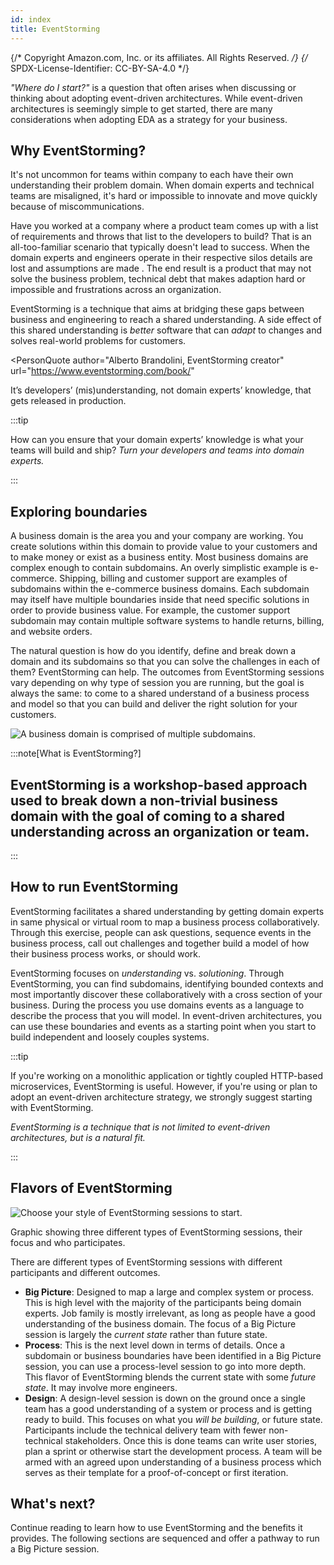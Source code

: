 ```yaml
---
id: index
title: EventStorming
---
```


{/* Copyright Amazon.com, Inc. or its affiliates. All Rights Reserved. */}
{/* SPDX-License-Identifier: CC-BY-SA-4.0 */}


_"Where do I start?"_ is a question that often arises when discussing or thinking about adopting
event-driven architectures. While event-driven architectures is seemingly simple to get started,
there are many considerations when adopting EDA as a strategy for your business.

<BrianProfileCard />

## Why EventStorming?

It's not uncommon for teams within company to each have their own understanding their problem
domain. When domain experts and technical teams are misaligned, it's hard or impossible to innovate
and move quickly because of miscommunications.

Have you worked at a company where a product team comes up with a list of requirements and throws
that list to the developers to build? That is an all-too-familiar scenario that typically doesn't
lead to success. When the domain experts and engineers operate in their respective silos details are
lost and assumptions are made . The end result is a product that may not solve the business problem,
technical debt that makes adaption hard or impossible and frustrations across an organization.

EventStorming is a technique that aims at bridging these gaps between business and engineering to
reach a shared understanding. A side effect of this shared understanding is _better_ software that
can _adapt_ to changes and solves real-world problems for customers.

<PersonQuote
  author="Alberto Brandolini, EventStorming creator"
  url="https://www.eventstorming.com/book/"
>
  It’s developers’ (mis)understanding, not domain experts’ knowledge, that gets released in
  production.
</PersonQuote>

:::tip

How can you ensure that your domain experts’ knowledge is what your teams will build and ship? _Turn
your developers and teams into domain experts._

:::

## Exploring boundaries

A business domain is the area you and your company are working. You create solutions within this
domain to provide value to your customers and to make money or exist as a business entity. Most
business domains are complex enough to contain subdomains. An overly simplistic example is
e-commerce. Shipping, billing and customer support are examples of subdomains within the e-commerce
business domains. Each subdomain may itself have multiple boundaries inside that need specific
solutions in order to provide business value. For example, the customer support subdomain may
contain multiple software systems to handle returns, billing, and website orders.

The natural question is how do you identify, define and break down a domain and its subdomains so
that you can solve the challenges in each of them? EventStorming can help. The outcomes from
EventStorming sessions vary depending on why type of session you are running, but the goal is always
the same: to come to a shared understand of a business process and model so that you can build and
deliver the right solution for your customers.

![A business domain is comprised of multiple subdomains.](./diagrams/domains-and-subdomains.svg)

:::note[What is EventStorming?]

<h2>
  EventStorming is a workshop-based approach used to break down a non-trivial business domain with
  the goal of coming to a shared understanding across an organization or team.
</h2>

:::

## How to run EventStorming

EventStorming facilitates a shared understanding by getting domain experts in same physical or
virtual room to map a business process collaboratively. Through this exercise, people can ask
questions, sequence events in the business process, call out challenges and together build a model
of how their business process works, or should work.

EventStorming focuses on _understanding_ vs. _solutioning_. Through EventStorming, you can find
subdomains, identifying bounded contexts and most importantly discover these collaboratively with a
cross section of your business. During the process you use domains events as a language to describe
the process that you will model. In event-driven architectures, you can use these boundaries and
events as a starting point when you start to build independent and loosely couples systems.

:::tip

If you're working on a monolithic application or tightly coupled HTTP-based microservices,
EventStorming is useful. However, if you're using or plan to adopt an event-driven architecture
strategy, we strongly suggest starting with EventStorming.

_EventStorming is a technique that is not limited to event-driven architectures, but is a natural
fit._

:::

## Flavors of EventStorming

![Choose your style of EventStorming sessions to start.](./diagrams/eventstorming-models.svg)

<FigureCaption>
  Graphic showing three different types of EventStorming sessions, their focus and who participates.
</FigureCaption>

There are different types of EventStorming sessions with different participants and different
outcomes.

- **Big Picture**: Designed to map a large and complex system or process. This is high level with
  the majority of the participants being domain experts. Job family is mostly irrelevant, as long as
  people have a good understanding of the business domain. The focus of a Big Picture session is
  largely the _current state_ rather than future state.
- **Process**: This is the next level down in terms of details. Once a subdomain or business
  boundaries have been identified in a Big Picture session, you can use a process-level session to
  go into more depth. This flavor of EventStorming blends the current state with some _future
  state_. It may involve more engineers.
- **Design**: A design-level session is down on the ground once a single team has a good
  understanding of a system or process and is getting ready to build. This focuses on what you _will
  be building_, or future state. Participants include the technical delivery team with fewer
  non-technical stakeholders. Once this is done teams can write user stories, plan a sprint or
  otherwise start the development process. A team will be armed with an agreed upon understanding of
  a business process which serves as their template for a proof-of-concept or first iteration.

## What's next?

Continue reading to learn how to use EventStorming and the benefits it provides. The following
sections are sequenced and offer a pathway to run a Big Picture session.
